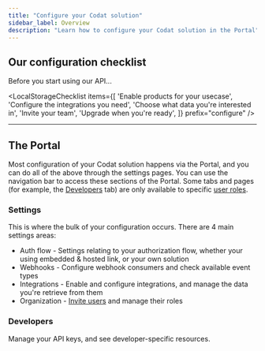 ```yaml
---
title: "Configure your Codat solution"
sidebar_label: Overview
description: "Learn how to configure your Codat solution in the Portal"
---
```



## Our configuration checklist

Before you start using our API...

<LocalStorageChecklist 
  items={[
    'Enable products for your usecase',
    'Configure the integrations you need',
    'Choose what data you\'re interested in',
    'Invite your team',
    'Upgrade when you\'re ready',
  ]}
  prefix="configure"
/>

---

## The Portal

Most configuration of your Codat solution happens via the Portal, and you can do all of the above through the settings pages. You can use the navigation bar to access these sections of the Portal. Some tabs and pages (for example, the [Developers](/configure/portal/developers) tab) are only available to specific [user roles](/configure/user-management/user-roles).

### Settings

This is where the bulk of your configuration occurs. There are 4 main settings areas:

- Auth flow - Settings relating to your authorization flow, whether your using embedded & hosted link, or your own solution
- Webhooks - Configure webhook consumers and check available event types
- Integrations - Enable and configure integrations, and manage the data you're retrieve from them
- Organization - [Invite users](/configure/user-management/adding-users) and manage their roles

### Developers

Manage your API keys, and see developer-specific resources.
